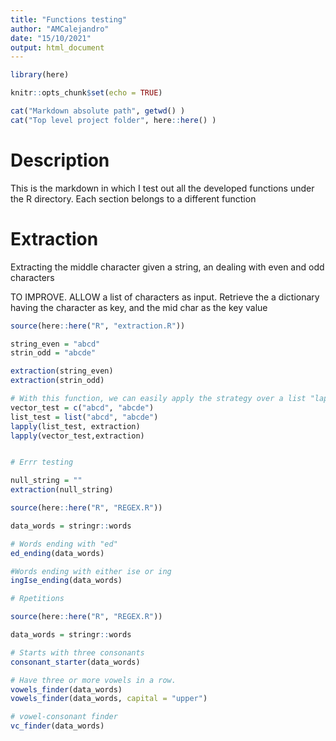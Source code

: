```yaml
---
title: "Functions testing"
author: "AMCalejandro"
date: "15/10/2021"
output: html_document
---
```


```r
library(here)

knitr::opts_chunk$set(echo = TRUE)
```


```r
cat("Markdown absolute path", getwd() )
cat("Top level project folder", here::here() )
```

# Description

This is the markdown in which I test out all the developed functions under the R directory.
Each section belongs to a different function


# Extraction

Extracting the middle character given a string, an dealing with even and odd characters


TO IMPROVE. ALLOW a list of characters as input. Retrieve the a dictionary having the character as key, and the mid char as the key value


```r
source(here::here("R", "extraction.R"))

string_even = "abcd"
strin_odd = "abcde"

extraction(string_even)
extraction(strin_odd)

# With this function, we can easily apply the strategy over a list "lapply"
vector_test = c("abcd", "abcde")
list_test = list("abcd", "abcde")
lapply(list_test, extraction)
lapply(vector_test,extraction)


# Errr testing

null_string = ""
extraction(null_string)


```
```r
source(here::here("R", "REGEX.R"))

data_words = stringr::words

# Words ending with "ed"
ed_ending(data_words)

#Words ending with either ise or ing
ingIse_ending(data_words)

```
```r
# Rpetitions

source(here::here("R", "REGEX.R"))

data_words = stringr::words

# Starts with three consonants
consonant_starter(data_words)

# Have three or more vowels in a row.
vowels_finder(data_words)
vowels_finder(data_words, capital = "upper")

# vowel-consonant finder
vc_finder(data_words)

```

